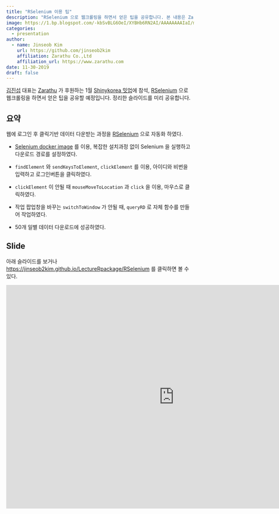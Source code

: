 ```yaml
---
title: "RSelenium 이용 팁"
description: "RSelenium 으로 웹크롤링을 하면서 얻은 팁을 공유합니다. 본 내용은 Zarathu가 후원하는 Shinykorea 1월 밋업에서 발표할 예정입니다." 
image: https://1.bp.blogspot.com/-kbSvBLG6OeI/XYBHb6RN2AI/AAAAAAAAIaI/m0MlCNd8iWkNJPgTaKv5v-UADDAUQRv-gCLcBGAsYHQ/s320/1_hdbXQfve5Yfuo0qEnS8K9Q.jpeg
categories:
  - presentation
author:
  - name: Jinseob Kim
    url: https://github.com/jinseob2kim
    affiliation: Zarathu Co.,Ltd
    affiliation_url: https://www.zarathu.com
date: 11-30-2019
draft: false
---
```



[김진섭](https://github.com/jinseob2kim) 대표는 [Zarathu](https://www.zarathu.com) 가 후원하는 1월 [Shinykorea 밋업](https://github.com/shinykorea/Meetup)에 참석, [RSelenium](https://github.com/ropensci/RSelenium) 으로 웹크롤링을 하면서 얻은 팁을 공유할 예정입니다. 정리한 슬라이드를 미리 공유합니다. 



## 요약

웹에 로그인 후 클릭기반 데이터 다운받는 과정을 [RSelenium](https://github.com/ropensci/RSelenium) 으로 자동화 하였다.

* [Selenium docker image](https://hub.docker.com/r/selenium/standalone-chrome/) 를 이용, 복잡한 설치과정 없이 Selenium 을 실행하고 다운로드 경로를 설정하였다.


* `findElement` 와 `sendKeysToElement`, `clickElement` 를 이용, 아이디와 비번을 입력하고 로그인버튼을 클릭하였다.


* `clickElement` 이 안될 때 `mouseMoveToLocation` 과 `click` 을 이용, 마우스로 클릭하였다.


* 작업 팝업창을 바꾸는 `switchToWindow` 가 안될 때, `queryRD` 로 자체 함수를 만들어 작업하였다. 


* 50개 일별 데이터 다운로드에 성공하였다. 



## Slide

아래 슬라이드를 보거나 [https://jinseob2kim.github.io/LectureRpackage/RSelenium](https://jinseob2kim.github.io/LectureRpackage/RSelenium) 를 클릭하면 볼 수 있다.

<iframe src="https://jinseob2kim.github.io/LectureRpackage/RSelenium" width="900" height="600" style="border: none;"></iframe>